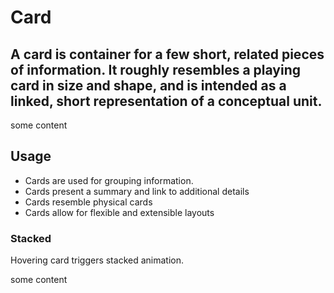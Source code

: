 

<Meta title="Design System|Card" component={Card} />

# Card

## A card is container for a few short, related pieces of information. It roughly resembles a playing card in size and shape, and is intended as a linked, short representation of a conceptual unit.

<Preview withToolbar>
  <Story name="default">
    <Card>some content</Card>
  </Story>
</Preview>

<Props of={Card} />

## Usage

- Cards are used for grouping information.
- Cards present a summary and link to additional details
- Cards resemble physical cards
- Cards allow for flexible and extensible layouts

### Stacked

Hovering card triggers stacked animation.

<Preview>
  <Story name="stacked">
    <Card stacked>some content</Card>
  </Story>
</Preview>
